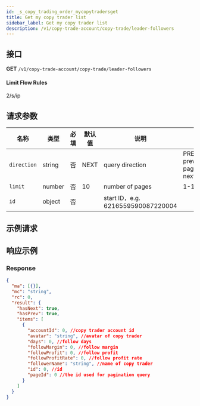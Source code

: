 ```yaml
---
id: _s_copy_trading_order_mycopytradersget
title: Get my copy trader list
sidebar_label: Get my copy trader list
description: /v1/copy-trade-account/copy-trade/leader-followers
---
```


## 接口

**GET** `/v1/copy-trade-account/copy-trade/leader-followers`

#### **Limit Flow Rules**

2/s/ip

## 请求参数

| 名称 | 类型 | 必填 | 默认值 | 说明 | 范围 |
| --- | --- | --- | --- | --- | --- |
| `direction` | string | 否 | NEXT | query direction | PREV-previous page,NEXT-next page |
| `limit` | number | 否 | 10 | number of pages | 1-100 |
| `id` | object | 否 |  | start ID，e.g. 6216559590087220004 |  |

## 示例请求

## 响应示例

### Response

```json
{
  "ma": [{}],
  "mc": "string",
  "rc": 0,
  "result": {
    "hasNext": true,
    "hasPrev": true,
    "items": [
      {
        "accountId": 0, //copy trader account id
        "avatar": "string", //avatar of copy trader
        "days": 0, //follow days
        "followMargin": 0, //follow margin
        "followProfit": 0, //follow profit
        "followProfitRate": 0, //follow profit rate
        "followerName": "string", //name of copy trader
        "id": 0, //id
        "pageId": 0 //the id used for pagination query
      }
    ]
  }
}
```
